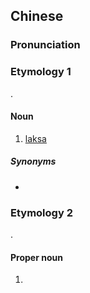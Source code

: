 ==Chinese==
{{zh-forms}}

===Pronunciation===
{{zh-pron
|m=lǎshā
|c=laa3 saa1
|cat=n
}}

===Etymology 1===
{{bor|zh|ms|laksa}}.

====Noun====
{{zh-noun}}

# [[laksa]]

=====Synonyms=====
* {{zh-l|叻沙|lèshā}}

===Etymology 2===
{{bor|zh|fr|La Salle}}.

====Proper noun====
{{zh-proper noun}}

# {{w|La Salle}}

{{zh-cat|Foods}}